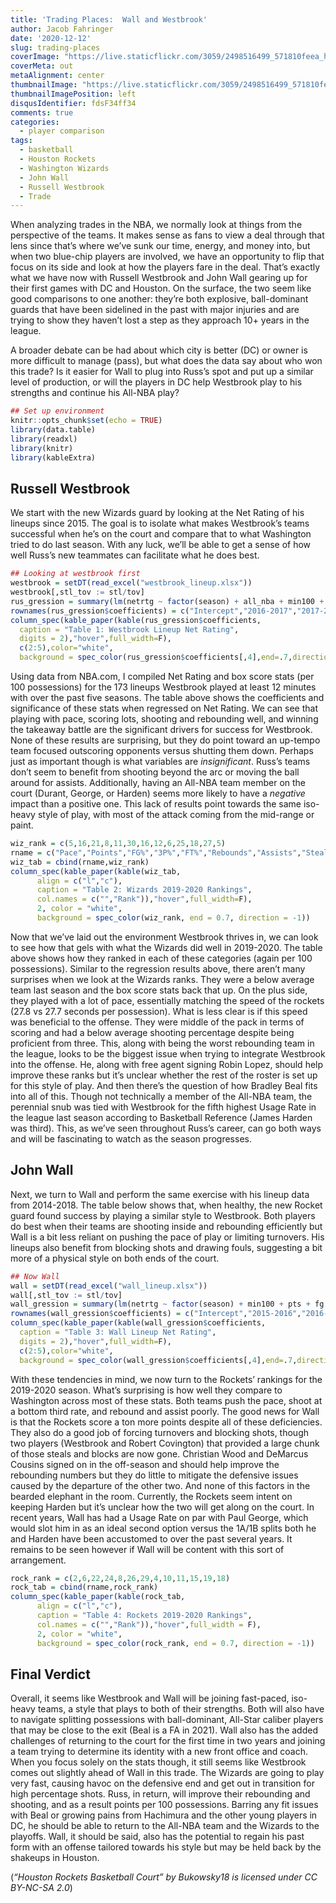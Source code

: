 ```yaml
---
title: 'Trading Places:  Wall and Westbrook'
author: Jacob Fahringer
date: '2020-12-12'
slug: trading-places
coverImage: "https://live.staticflickr.com/3059/2498516499_571810feea_h.jpg"
coverMeta: out
metaAlignment: center
thumbnailImage: "https://live.staticflickr.com/3059/2498516499_571810feea_h.jpg"
thumbnailImagePosition: left
disqusIdentifier: fdsF34ff34
comments: true
categories:
  - player comparison
tags:
  - basketball
  - Houston Rockets
  - Washington Wizards
  - John Wall
  - Russell Westbrook
  - Trade
---
```


When analyzing trades in the NBA, we normally look at things from the perspective of the teams. It makes sense as fans to view a deal through that lens since that's where we've sunk our time, energy, and money into, but when two blue-chip players are involved, we have an opportunity to flip that focus on its side and look at how the players fare in the deal. That's exactly what we have now with Russell Westbrook and John Wall gearing up for their first games with DC and Houston. On the surface, the two seem like good comparisons to one another:  they're both explosive, ball-dominant guards that have been sidelined in the past with major injuries and are trying to show they haven't lost a step as they approach 10+ years in the league.  

A broader debate can be had about which city is better (DC) or owner is more difficult to manage (pass), but what does the data say about who won this trade? Is it easier for Wall to plug into Russ's spot and put up a similar level of production, or will the players in DC help Westbrook play to his strengths and continue his All-NBA play?

```r
## Set up environment
knitr::opts_chunk$set(echo = TRUE)
library(data.table)
library(readxl)
library(knitr)
library(kableExtra)
```

## Russell Westbrook

We start with the new Wizards guard by looking at the Net Rating of his lineups since 2015. The goal is to isolate what makes Westbrook's teams successful when he's on the court and compare that to what Washington tried to do last season. With any luck, we'll be able to get a sense of how well Russ's new teammates can facilitate what he does best.

```r
## Looking at westbrook first
westbrook = setDT(read_excel("westbrook_lineup.xlsx"))
westbrook[,stl_tov := stl/tov]
rus_gression = summary(lm(netrtg ~ factor(season) + all_nba + min100 + pts + fg + p3 + ft + reb100 + ast100 + stl + tov + blk + blka + pf + pfd, data = westbrook[westbrook == 1,]))
rownames(rus_gression$coefficients) = c("Intercept","2016-2017","2017-2018","2018-2019","2019-2020","All-NBA Teammate","Pace","Points","FG%","3P%","FT%","Rebounds","Assists","Steals","Turnovers","Blocks","Blocks Against","Personal Fouls","Personal Fouls Against")
column_spec(kable_paper(kable(rus_gression$coefficients,
  caption = "Table 1: Westbrook Lineup Net Rating",
  digits = 2),"hover",full_width=F),
  c(2:5),color="white",
  background = spec_color(rus_gression$coefficients[,4],end=.7,direction = -1))
```

Using data from NBA.com, I compiled Net Rating and box score stats (per 100 possessions) for the 173 lineups Westbrook played at least 12 minutes with over the past five seasons. The table above shows the coefficients and significance of these stats when regressed on Net Rating. We can see that playing with pace, scoring lots, shooting and rebounding well, and winning the takeaway battle are the significant drivers for success for Westbrook. None of these results are surprising, but they do point toward an up-tempo team focused outscoring opponents versus shutting them down. Perhaps just as important though is what variables are *insignificant*. Russ's teams don't seem to benefit from shooting beyond the arc or moving the ball around for assists. Additionally, having an All-NBA team member on the court (Durant, George, or Harden) seems more likely to have a *negative* impact than a positive one. This lack of results point towards the same iso-heavy style of play, with most of the attack coming from the mid-range or paint.  

```r
wiz_rank = c(5,16,21,8,11,30,16,12,6,25,18,27,5)
rname = c("Pace","Points","FG%","3P%","FT%","Rebounds","Assists","Steals","Turnovers","Blocks","Blocks Against","Personal Fouls","Personal Fouls Against")
wiz_tab = cbind(rname,wiz_rank)
column_spec(kable_paper(kable(wiz_tab,
      align = c("l","c"),
      caption = "Table 2: Wizards 2019-2020 Rankings",
      col.names = c("","Rank")),"hover",full_width=F),
      2, color = "white",
      background = spec_color(wiz_rank, end = 0.7, direction = -1))
```

Now that we've laid out the environment Westbrook thrives in, we can look to see how that gels with what the Wizards did well in 2019-2020. The table above shows how they ranked in each of these categories (again per 100 possessions). Similar to the regression results above, there aren't many surprises when we look at the Wizards ranks. They were a below average team last season and the box score stats back that up. On the plus side, they played with a lot of pace, essentially matching the speed of the rockets (27.8 vs 27.7 seconds per possession). What is less clear is if this speed was beneficial to the offense. They were middle of the pack in terms of scoring and had a below average shooting percentage despite being proficient from three. This, along with being the worst rebounding team in the league, looks to be the biggest issue when trying to integrate Westbrook into the offense. He, along with free agent signing Robin Lopez, should help improve these ranks but it's unclear whether the rest of the roster is set up for this style of play. And then there's the question of how Bradley Beal fits into all of this. Though not technically a member of the All-NBA team, the perennial snub was tied with Westbrook for the fifth highest Usage Rate in the league last season according to Basketball Reference (James Harden was third). This, as we've seen throughout Russ's career, can go both ways and will be fascinating to watch as the season progresses.

## John Wall

Next, we turn to Wall and perform the same exercise with his lineup data from 2014-2018. The table below shows that, when healthy, the new Rocket guard found success by playing a similar style to Westbrook. Both players do best when their teams are shooting inside and rebounding efficiently but Wall is a bit less reliant on pushing the pace of play or limiting turnovers. His lineups also benefit from blocking shots and drawing fouls, suggesting a bit more of a physical style on both ends of the court.

```r
## Now Wall
wall = setDT(read_excel("wall_lineup.xlsx"))
wall[,stl_tov := stl/tov]
wall_gression = summary(lm(netrtg ~ factor(season) + min100 + pts + fg + p3 + ft + reb100 + ast100 + stl + tov + blk + blka + pf + pfd, data = wall))
rownames(wall_gression$coefficients) = c("Intercept","2015-2016","2016-2017","2017-2018","2018-2019","Pace","Points","FG%","3P%","FT%","Rebounds","Assists","Steals","Turnovers","Blocks","Blocks Against","Personal Fouls","Personal Fouls Against")
column_spec(kable_paper(kable(wall_gression$coefficients,
  caption = "Table 3: Wall Lineup Net Rating",
  digits = 2),"hover",full_width=F),
  c(2:5),color="white",
  background = spec_color(wall_gression$coefficients[,4],end=.7,direction = -1))
```

With these tendencies in mind, we now turn to the Rockets' rankings for the 2019-2020 season. What's surprising is how well they compare to Washington across most of these stats. Both teams push the pace, shoot at a bottom third rate, and rebound and assist poorly. The good news for Wall is that the Rockets score a ton more points despite all of these deficiencies. They also do a good job of forcing turnovers and blocking shots, though two players (Westbrook and Robert Covington) that provided a large chunk of those steals and blocks are now gone. Christian Wood and DeMarcus Cousins signed on in the off-season and should help improve the rebounding numbers but they do little to mitigate the defensive issues caused by the departure of the other two. And none of this factors in the bearded elephant in the room. Currently, the Rockets seem intent on keeping Harden but it's unclear how the two will get along on the court. In recent years, Wall has had a Usage Rate on par with Paul George, which would slot him in as an ideal second option versus the 1A/1B splits both he and Harden have been accustomed to over the past several years. It remains to be seen however if Wall will be content with this sort of arrangement.  

```r
rock_rank = c(2,6,22,24,8,26,29,4,10,11,15,19,18)
rock_tab = cbind(rname,rock_rank)
column_spec(kable_paper(kable(rock_tab,
      align = c("l","c"),
      caption = "Table 4: Rockets 2019-2020 Rankings",
      col.names = c("","Rank")),"hover",full_width = F),
      2, color = "white",
      background = spec_color(rock_rank, end = 0.7, direction = -1))
```

## Final Verdict

Overall, it seems like Westbrook and Wall will be joining fast-paced, iso-heavy teams, a style that plays to both of their strengths. Both will also have to navigate splitting possessions with ball-dominant, All-Star caliber players that may be close to the exit (Beal is a FA in 2021). Wall also has the added challenges of returning to the court for the first time in two years and joining a team trying to determine its identity with a new front office and coach. When you focus solely on the stats though, it still seems like Westbrook comes out slightly ahead of Wall in this trade. The Wizards are going to play very fast, causing havoc on the defensive end and get out in transition for high percentage shots. Russ, in return, will improve their rebounding and shooting, and as a result points per 100 possessions. Barring any fit issues with Beal or growing pains from Hachimura and the other young players in DC, he should be able to return to the All-NBA team and the Wizards to the playoffs. Wall, it should be said, also has the potential to regain his past form with an offense tailored towards his style but may be held back by the shakeups in Houston.

(*"Houston Rockets Basketball Court" by Bukowsky18 is licensed under CC BY-NC-SA 2.0*)